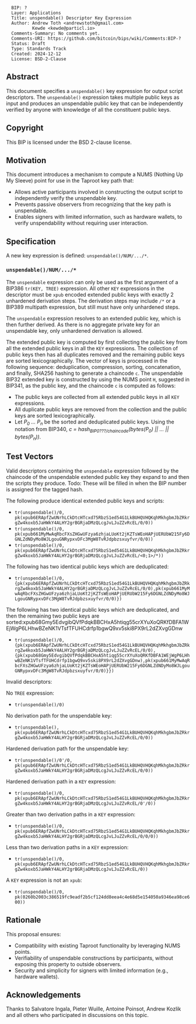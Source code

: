 <pre>
  BIP: ?
  Layer: Applications
  Title: unspendable() Descriptor Key Expression
  Author: Andrew Toth <andrewstoth@gmail.com>
          Kewde <kewde@particl.io>
  Comments-Summary: No comments yet.
  Comments-URI: https://github.com/bitcoin/bips/wiki/Comments:BIP-?
  Status: Draft
  Type: Standards Track
  Created: 2024-12-12
  License: BSD-2-Clause
</pre>

==Abstract==
This document specifies a <tt>unspendable()</tt> key expression for output script descriptors. The <tt>unspendable()</tt> expression takes multiple public keys as input and produces an unspendable public key that can be independently verified by anyone with knowledge of all the constituent public keys.

==Copyright==

This BIP is licensed under the BSD 2-clause license.

==Motivation==

This document introduces a mechanism to compute a NUMS (Nothing Up My Sleeve) point for use in the Taproot key path that:
* Allows active participants involved in constructing the output script to independently verify the unspendable key.
* Prevents passive observers from recognizing that the key path is unspendable.
* Enables signers with limited information, such as hardware wallets, to verify unspendability without requiring user interaction.

==Specification==

A new key expression is defined: <tt>unspendable()/NUM/.../*</tt>.

===<tt>unspendable()/NUM/.../*</tt>===

The <tt>unspendable</tt> expression can only be used as the first argument of a BIP386 <tt>tr(KEY, TREE)</tt> expression. All other <tt>KEY</tt> expressions in the descriptor must be <tt>xpub</tt> encoded extended public keys with exactly 2 unhardened derivation steps. The derivation steps may include <tt>/*</tt> or a BIP389 multipath expression, but still must have only unhardened steps.

The <tt>unspendable</tt> expression resolves to an extended public key, which is then further derived. As there is no aggregate private key for an unspendable key, only unhardened derivation is allowed.

The extended public key is computed by first collecting the public key from all the extended public keys in all the <tt>KEY</tt> expressions. The collection of public keys then has all duplicates removed and the remaining public keys are sorted lexicographically. 
The vector of keys is processed in the following sequence: deduplication, compression, sorting, concatenation, and finally, SHA256 hashing to generate a chaincode <tt>c</tt>.
The unspendable BIP32 extended key is constructed by using the NUMS point <tt>H</tt>, suggested in BIP341, as the public key, and the chaincode <tt>c</tt> is computed as follows:
* The public keys are collected from all extended public keys in all <tt>KEY</tt> expressions.
* All duplicate public keys are removed from the collection and the public keys are sorted lexicographically.
* Let ''P<sub>0</sub> ... P<sub>n</sub>'' be the sorted and deduplicated public keys. Using the notation from BIP340, ''c = hash<sub>BIP0???/chaincode</sub>(bytes(P<sub>0</sub>) || ... || bytes(P<sub>n</sub>))''.

==Test Vectors==

Valid descriptors containing the <tt>unspendable</tt> expression followed by the chaincode of the unspendable extended public key they expand to and then the scripts they produce.
Todo: These will be filled in when the BIP number is assigned for the tagged hash.

The following produce identical extended public keys and scripts:
* <tt>tr(unspendable()/0, pk(xpub6ERApfZwUNrhLCkDtcHTcxd75RbzS1ed54G1LkBUHQVHQKqhMkhgbmJbZRkrgZw4koxb5JaHWkY4ALHY2grBGRjaDMzQLcgJvLJuZZvRcEL/0/0))</tt>
* <tt>tr(unspendable()/0, pk(xpub661MyMwAqRbcFXsZHGwUFzya6zhjaLUoKt2jKZTsWEoHAPjUERUbW215Fy6DGNLZdNDyMo8WJLgouGNRypxvDFc3MgW8TvRJdpbzsxuyfvr/0/0))</tt>
* <tt>tr(unspendable()/0, pk(xpub6ERApfZwUNrhLCkDtcHTcxd75RbzS1ed54G1LkBUHQVHQKqhMkhgbmJbZRkrgZw4koxb5JaHWkY4ALHY2grBGRjaDMzQLcgJvLJuZZvRcEL/<0;1>/*))</tt>

The following has two identical public keys which are deduplicated:
* <tt>tr(unspendable()/0, {pk(xpub6ERApfZwUNrhLCkDtcHTcxd75RbzS1ed54G1LkBUHQVHQKqhMkhgbmJbZRkrgZw4koxb5JaHWkY4ALHY2grBGRjaDMzQLcgJvLJuZZvRcEL/0/0),pk(xpub661MyMwAqRbcFXsZHGwUFzya6zhjaLUoKt2jKZTsWEoHAPjUERUbW215Fy6DGNLZdNDyMo8WJLgouGNRypxvDFc3MgW8TvRJdpbzsxuyfvr/0/0)})</tt>

The following has two identical public keys which are deduplicated, and then the remaining two public keys are sorted:xpub68Gmy5EdvgibQVfPdqkBBCHxA5htiqg55crXYuXoQRKfDBFA1WEjWgP6LHhwBZeNK1VTsfTFUHCdrfp1bgwQ9xv5ski8PX9rL2dZXvgGDnw
* <tt>tr(unspendable()/0, {pk(xpub6ERApfZwUNrhLCkDtcHTcxd75RbzS1ed54G1LkBUHQVHQKqhMkhgbmJbZRkrgZw4koxb5JaHWkY4ALHY2grBGRjaDMzQLcgJvLJuZZvRcEL/0/0),{pk(xpub68Gmy5EdvgibQVfPdqkBBCHxA5htiqg55crXYuXoQRKfDBFA1WEjWgP6LHhwBZeNK1VTsfTFUHCdrfp1bgwQ9xv5ski8PX9rL2dZXvgGDnw),pk(xpub661MyMwAqRbcFXsZHGwUFzya6zhjaLUoKt2jKZTsWEoHAPjUERUbW215Fy6DGNLZdNDyMo8WJLgouGNRypxvDFc3MgW8TvRJdpbzsxuyfvr/0/0)}})</tt>

Invalid descriptors:

No <tt>TREE</tt> expression:
* <tt>tr(unspendable()/0)</tt>

No derivation path for the unspendable key:
* <tt>tr(unspendable(), pk(xpub6ERApfZwUNrhLCkDtcHTcxd75RbzS1ed54G1LkBUHQVHQKqhMkhgbmJbZRkrgZw4koxb5JaHWkY4ALHY2grBGRjaDMzQLcgJvLJuZZvRcEL/0/0))</tt>

Hardened derivation path for the unspendable key:
* <tt>tr(unspendable()/0'/0, pk(xpub6ERApfZwUNrhLCkDtcHTcxd75RbzS1ed54G1LkBUHQVHQKqhMkhgbmJbZRkrgZw4koxb5JaHWkY4ALHY2grBGRjaDMzQLcgJvLJuZZvRcEL/0/0))</tt>

Hardened derivation path in a <tt>KEY</tt> expression:
* <tt>tr(unspendable()/0, pk(xpub6ERApfZwUNrhLCkDtcHTcxd75RbzS1ed54G1LkBUHQVHQKqhMkhgbmJbZRkrgZw4koxb5JaHWkY4ALHY2grBGRjaDMzQLcgJvLJuZZvRcEL/0'/0))</tt>

Greater than two derivation paths in a <tt>KEY</tt> expression:
* <tt>tr(unspendable()/0, pk(xpub6ERApfZwUNrhLCkDtcHTcxd75RbzS1ed54G1LkBUHQVHQKqhMkhgbmJbZRkrgZw4koxb5JaHWkY4ALHY2grBGRjaDMzQLcgJvLJuZZvRcEL/0/0/0))</tt>

Less than two derivation paths in a <tt>KEY</tt> expression:
* <tt>tr(unspendable()/0, pk(xpub6ERApfZwUNrhLCkDtcHTcxd75RbzS1ed54G1LkBUHQVHQKqhMkhgbmJbZRkrgZw4koxb5JaHWkY4ALHY2grBGRjaDMzQLcgJvLJuZZvRcEL/0))</tt>

A <tt>KEY</tt> expression is not an <tt>xpub</tt>:
* <tt>tr(unspendable()/0, pk(0260b2003c386519fc9eadf2b5cf124dd8eea4c4e68d5e154050a9346ea98ce600))</tt>

==Rationale==

This proposal ensures:
* Compatibility with existing Taproot functionality by leveraging NUMS points.
* Verifiability of unspendable constructions by participants, without exposing this property to outside observers.
* Security and simplicity for signers with limited information (e.g., hardware wallets).

==Acknowledgements==

Thanks to Salvatore Ingala, Pieter Wuille, Antoine Poinsot, Andrew Kozlik and all others who
participated in discussions on this topic.
